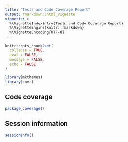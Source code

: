 ```yaml
---
title: "Tests and Code Coverage Report"
output: rmarkdown::html_vignette
vignette: >
  %\VignetteIndexEntry{Tests and Code Coverage Report}
  %\VignetteEngine{knitr::rmarkdown}
  %\VignetteEncoding{UTF-8}
---
```


```r
knitr::opts_chunk$set(
  collapse = TRUE,
  eval = FALSE,
  message = FALSE,
  echo = FALSE
)
```

```r
library(mkthemes)
library(covr)
```

## Code coverage

```r
package_coverage()
```

## Session information

```r
sessionInfo()
```
